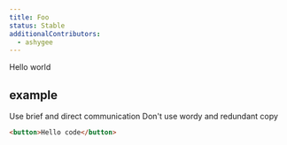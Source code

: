 ```yaml
---
title: Foo
status: Stable
additionalContributors:
  - ashygee
---
```



<Box p={3} bg="red.2">
  Hello world
</Box>

## example

<DoDont>
  <Do src="https://user-images.githubusercontent.com/586552/63106528-06de5100-bf51-11e9-8a5e-98583ed74874.png">
    Use brief and direct communication
  </Do>
  <Dont src="https://user-images.githubusercontent.com/586552/63106527-06de5100-bf51-11e9-858c-72de6a5c728a.png">
    Don't use wordy and redundant copy
  </Dont>
</DoDont>

```html live
<button>Hello code</button>
```
